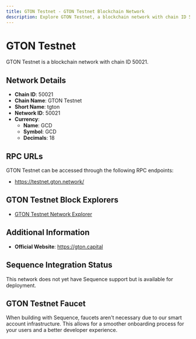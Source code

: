```yaml
--- 
title: GTON Testnet - GTON Testnet Blockchain Network
description: Explore GTON Testnet, a blockchain network with chain ID 50021. Learn about its native currency, GCD, and how to interact with the network.
---
```


# GTON Testnet

GTON Testnet is a blockchain network with chain ID 50021.

## Network Details

- **Chain ID**: 50021
- **Chain Name**: GTON Testnet
- **Short Name**: tgton
- **Network ID**: 50021
- **Currency**: 
  - **Name**: GCD
  - **Symbol**: GCD
  - **Decimals**: 18

## RPC URLs

GTON Testnet can be accessed through the following RPC endpoints:

- https://testnet.gton.network/

## GTON Testnet Block Explorers

- [GTON Testnet Network Explorer](https://explorer.testnet.gton.network)

## Additional Information

- **Official Website**: https://gton.capital

## Sequence Integration Status

This network does not yet have Sequence support but is available for deployment.

## GTON Testnet Faucet

When building with Sequence, faucets aren't necessary due to our smart account infrastructure. This allows for a smoother onboarding process for your users and a better developer experience.
